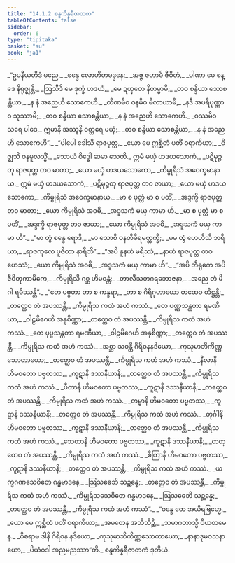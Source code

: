 ```yaml
---
title: "14.1.2 စန္ဒကိန္နရီဇာတက"
tableOfContents: false
sidebar:
  order: 6
type: "tipitaka"
basket: "su"
book: "ja1"
---
```



<DynamicBreadcrumb />

<Division number="18" book="ja1">

<Paragraph number="2566" type="verses" book="ja1">
_“ဥပနီယတိဒံ မညေ,_  
_စန္ဒေ လောဟိတမဒ္ဒနေ;_  
_အဇ္ဇ ဇဟာမိ ဇီဝိတံ,_  
_ပါဏာ မေ စန္ဒေ နိရုဇ္ဈန္တိ._  

</Paragraph>

</Division>
<Division number="19" book="ja1">

<Paragraph number="2567" type="verses" book="ja1">
_ဩသီဒိ မေ ဒုက္ခံ ဟဒယံ,_  
_မေ ဍယှတေ နိတမ္မာမိ;_  
_တဝ စန္ဒိယာ သောစန္တိယာ,_  
_န နံ အညေဟိ သောကေဟိ._  

</Paragraph>

</Division>
<Division number="20" book="ja1">

<Paragraph number="2568" type="verses" book="ja1">
_တိဏမိဝ ဝနမိဝ မိလာယာမိ,_  
_နဒီ အပရိပုဏ္ဏာဝ သုဿာမိ;_  
_တဝ စန္ဒိယာ သောစန္တိယာ,_  
_န နံ အညေဟိ သောကေဟိ._  

</Paragraph>

</Division>
<Division number="21" book="ja1">

<Paragraph number="2569" type="verses" book="ja1">
_ဝဿမိဝ သရေ ပါဒေ,_  
ဣမာနိ အဿူနိ ဝတ္တရေ မယှံ;_  
_တဝ စန္ဒိယာ သောစန္တိယာ,_  
_န နံ အညေဟိ သောကေဟိ”._  

</Paragraph>

</Division>
<Division number="22" book="ja1">

<Paragraph number="2570" type="verses" book="ja1">
_“ပါပေါ ခေါသိ ရာဇပုတ္တ,_  
_ယော မေ ဣစ္ဆိတံ ပတိံ ဝရာကိယာ;_  
_ဝိဇ္ဈသိ ဝနမူလသ္မိံ,_  
_သောယံ ဝိဒ္ဓေါ ဆမာ သေတိ._  

</Paragraph>

</Division>
<Division number="23" book="ja1">

<Paragraph number="2571" type="verses" book="ja1">
ဣမံ မယှံ ဟဒယသောကံ,_  
_ပဋိမုဉ္စတု ရာဇပုတ္တ တဝ မာတာ;_  
_ယော မယှံ ဟဒယသောကော,_  
_ကိမ္ပုရိသံ အဝေက္ခမာနာယ._  

</Paragraph>

</Division>
<Division number="24" book="ja1">

<Paragraph number="2572" type="verses" book="ja1">
ဣမံ မယှံ ဟဒယသောကံ,_  
_ပဋိမုဉ္စတု ရာဇပုတ္တ တဝ ဇာယာ;_  
_ယော မယှံ ဟဒယသောကော,_  
_ကိမ္ပုရိသံ အဝေက္ခမာနာယ._  

</Paragraph>

</Division>
<Division number="25" book="ja1">

<Paragraph number="2573" type="verses" book="ja1">
_မာ စ ပုတ္တံ မာ စ ပတိံ,_  
_အဒ္ဒက္ခိ ရာဇပုတ္တ တဝ မာတာ;_  
_ယော ကိမ္ပုရိသံ အဝဓိ,_  
_အဒူသကံ မယှ ကာမာ ဟိ._  

</Paragraph>

</Division>
<Division number="26" book="ja1">

<Paragraph number="2574" type="verses" book="ja1">
_မာ စ ပုတ္တံ မာ စ ပတိံ,_  
_အဒ္ဒက္ခိ ရာဇပုတ္တ တဝ ဇာယာ;_  
_ယော ကိမ္ပုရိသံ အဝဓိ,_  
_အဒူသကံ မယှ ကာမာ ဟိ”._  

</Paragraph>

</Division>
<Division number="27" book="ja1">

<Paragraph number="2575" type="verses" book="ja1">
_“မာ တွံ စန္ဒေ ရောဒိ,_  
_မာ သောစိ ဝနတိမိရမတ္တက္ခိ;_  
_မမ တွံ ဟေဟိသိ ဘရိယာ,_  
_ရာဇကုလေ ပူဇိတာ နာရီဘိ”._  

</Paragraph>

</Division>
<Division number="28" book="ja1">

<Paragraph number="2576" type="verses" book="ja1">
_“အပိ နူနဟံ မရိဿံ,_  
_နာဟံ ရာဇပုတ္တ တဝ ဟေဿံ;_  
_ယော ကိမ္ပုရိသံ အဝဓိ,_  
_အဒူသကံ မယှ ကာမာ ဟိ”._  

</Paragraph>

</Division>
<Division number="29" book="ja1">

<Paragraph number="2577" type="verses" book="ja1">
_“အပိ ဘီရုကေ အပိ ဇီဝိတုကာမိကေ,_  
_ကိမ္ပုရိသိ ဂစ္ဆ ဟိမဝန္တံ;_  
_တာလီသတဂရဘောဇနာ,_  
_အညေ တံ မိဂါ ရမိဿန္တိ”._  

</Paragraph>

</Division>
<Division number="30" book="ja1">

<Paragraph number="2578" type="verses" book="ja1">
_“တေ ပဗ္ဗတာ တာ စ ကန္ဒရာ,_  
_တာ စ ဂိရိဂုဟာယော တထေဝ တိဋ္ဌန္တိ;_  
_တတ္ထေဝ တံ အပဿန္တီ,_  
_ကိမ္ပုရိသ ကထံ အဟံ ကဿံ._  

</Paragraph>

</Division>
<Division number="31" book="ja1">

<Paragraph number="2579" type="verses" book="ja1">
_တေ ပဏ္ဏသန္ထတာ ရမဏီယာ,_  
_ဝါဠမိဂေဟိ အနုစိဏ္ဏာ;_  
_တတ္ထေဝ တံ အပဿန္တီ,_  
_ကိမ္ပုရိသ ကထံ အဟံ ကဿံ._  

</Paragraph>

</Division>
<Division number="32" book="ja1">

<Paragraph number="2580" type="verses" book="ja1">
_တေ ပုပ္ဖသန္ထတာ ရမဏီယာ,_  
_ဝါဠမိဂေဟိ အနုစိဏ္ဏာ;_  
_တတ္ထေဝ တံ အပဿန္တီ,_  
_ကိမ္ပုရိသ ကထံ အဟံ ကဿံ._  

</Paragraph>

</Division>
<Division number="33" book="ja1">

<Paragraph number="2581" type="verses" book="ja1">
_အစ္ဆာ သဝန္တိ ဂိရိဝနနဒိယော,_  
_ကုသုမာဘိကိဏ္ဏသောတာယော;_  
_တတ္ထေဝ တံ အပဿန္တီ,_  
_ကိမ္ပုရိသ ကထံ အဟံ ကဿံ._  

</Paragraph>

</Division>
<Division number="34" book="ja1">

<Paragraph number="2582" type="verses" book="ja1">
_နီလာနိ ဟိမဝတော ပဗ္ဗတဿ,_  
_ကူဋာနိ ဒဿနီယာနိ;_  
_တတ္ထေဝ တံ အပဿန္တီ,_  
_ကိမ္ပုရိသ ကထံ အဟံ ကဿံ._  

</Paragraph>

</Division>
<Division number="35" book="ja1">

<Paragraph number="2583" type="verses" book="ja1">
_ပီတာနိ ဟိမဝတော ပဗ္ဗတဿ,_  
_ကူဋာနိ ဒဿနီယာနိ;_  
_တတ္ထေဝ တံ အပဿန္တီ,_  
_ကိမ္ပုရိသ ကထံ အဟံ ကဿံ._  

</Paragraph>

</Division>
<Division number="36" book="ja1">

<Paragraph number="2584" type="verses" book="ja1">
_တမ္ဗာနိ ဟိမဝတော ပဗ္ဗတဿ,_  
_ကူဋာနိ ဒဿနီယာနိ;_  
_တတ္ထေဝ တံ အပဿန္တီ,_  
_ကိမ္ပုရိသ ကထံ အဟံ ကဿံ._  

</Paragraph>

</Division>
<Division number="37" book="ja1">

<Paragraph number="2585" type="verses" book="ja1">
_တုင်္ဂါနိ ဟိမဝတော ပဗ္ဗတဿ,_  
_ကူဋာနိ ဒဿနီယာနိ;_  
_တတ္ထေဝ တံ အပဿန္တီ,_  
_ကိမ္ပုရိသ ကထံ အဟံ ကဿံ._  

</Paragraph>

</Division>
<Division number="38" book="ja1">

<Paragraph number="2586" type="verses" book="ja1">
_သေတာနိ ဟိမဝတော ပဗ္ဗတဿ,_  
_ကူဋာနိ ဒဿနီယာနိ;_  
_တတ္ထေဝ တံ အပဿန္တီ,_  
_ကိမ္ပုရိသ ကထံ အဟံ ကဿံ._  

</Paragraph>

</Division>
<Division number="39" book="ja1">

<Paragraph number="2587" type="verses" book="ja1">
_စိတြာနိ ဟိမဝတော ပဗ္ဗတဿ,_  
_ကူဋာနိ ဒဿနီယာနိ;_  
_တတ္ထေဝ တံ အပဿန္တီ,_  
_ကိမ္ပုရိသ ကထံ အဟံ ကဿံ._  

</Paragraph>

</Division>
<Division number="40" book="ja1">

<Paragraph number="2588" type="verses" book="ja1">
_ယက္ခဂဏသေဝိတေ ဂန္ဓမာဒနေ,_  
_ဩသဓေဘိ သဉ္ဆန္နေ;_  
_တတ္ထေဝ တံ အပဿန္တီ,_  
_ကိမ္ပုရိသ ကထံ အဟံ ကဿံ._  

</Paragraph>

</Division>
<Division number="41" book="ja1">

<Paragraph number="2589" type="verses" book="ja1">
_ကိမ္ပုရိသသေဝိတေ ဂန္ဓမာဒနေ,_  
_ဩသဓေဘိ သဉ္ဆန္နေ;_  
_တတ္ထေဝ တံ အပဿန္တီ,_  
_ကိမ္ပုရိသ ကထံ အဟံ ကဿံ”._  

</Paragraph>

</Division>
<Division number="42" book="ja1">

<Paragraph number="2590" type="verses" book="ja1">
_“ဝန္ဒေ တေ အယိရဗြဟ္မေ,_  
_ယော မေ ဣစ္ဆိတံ ပတိံ ဝရာကိယာ;_  
_အမတေန အဘိသိဉ္စိ,_  
_သမာဂတာသ္မိ ပိယတမေန._  

</Paragraph>

</Division>
<Division number="43" book="ja1">

<Paragraph number="2591" type="verses" book="ja1">
_ဝိစရာမ ဒါနိ ဂိရိဝန နဒိယော,_  
_ကုသုမာဘိကိဏ္ဏသောတာယော;_  
_နာနာဒုမဝသနာယော,_  
_ပိယံဝဒါ အညမညဿာ”တိ._  


</Paragraph>
</Division>

<Paragraph number="2592" type="center" book="ja1">
စန္ဒကိန္နရီဇာတကံ ဒုတိယံ.
</Paragraph>
